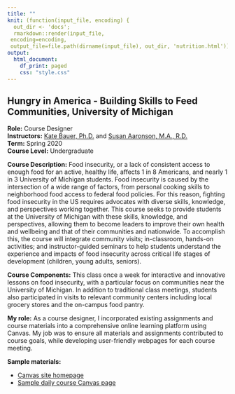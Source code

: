 ```yaml
---
title: ""
knit: (function(input_file, encoding) {
  out_dir <- 'docs';
  rmarkdown::render(input_file,
 encoding=encoding,
 output_file=file.path(dirname(input_file), out_dir, 'nutrition.html'))})
output:
  html_document:
    df_print: paged
    css: "style.css"
---
```


## Hungry in America - Building Skills to Feed Communities, University of Michigan

**Role:** Course Designer   
**Instructors:** [Kate Bauer, Ph.D.](https://sph.umich.edu/faculty-profiles/bauer-kate.html) and [Susan Aaronson, M.A., R.D.](https://sph.umich.edu/faculty-profiles/aaronson-susan.html)   
**Term:** Spring 2020   
**Course Level:** Undergraduate  

</div>

\noindent
**Course Description:** Food insecurity, or a lack of consistent access to enough food for an active, healthy life, affects 1 in 8 Americans, and nearly 1 in 3 University of Michigan students. Food insecurity is caused by the intersection of a wide range of factors, from personal cooking skills to neighborhood food access to federal food policies. For this reason, fighting food insecurity in the US requires advocates with diverse skills, knowledge, and perspectives working together. This course seeks to provide students at the University of Michigan with these skills, knowledge, and perspectives, allowing them to become leaders to improve their own health and wellbeing and that of their communities and nationwide. To accomplish this, the course will integrate community visits; in-classroom, hands-on activities; and instructor-guided seminars to help students understand the experience and impacts of food insecurity across critical life stages of development (children, young adults, seniors).

\vspace{1em}

\noindent
**Course Components:** This class once a week for interactive and innovative lessons on food insecurity, with a particular focus on communities near the University of Michigan. In addition to traditional class meetings, students also participated in visits to relevant community centers including local grocery stores and the on-campus food pantry.

\vspace{1em}

\noindent
**My role:** As a course designer, I incorporated existing assignments and course materials into a comprehensive online learning platform using Canvas. My job was to ensure all materials and assignments contributed to course goals, while developing user-friendly webpages for each course meeting. 


\noindent
**Sample materials:**  

- [Canvas site homepage](https://github.com/kimberlywebb/teaching_portfolio_docs/blob/01f5f68294a8f4a3b9d3252ae07e9eba458352f6/PUBH309_HomePage.pdf?raw=true)
- [Sample daily course Canvas page](https://github.com/kimberlywebb/teaching_portfolio_docs/blob/01f5f68294a8f4a3b9d3252ae07e9eba458352f6/PUBH309_SamplePage_2020-02-04.pdf?raw=true)